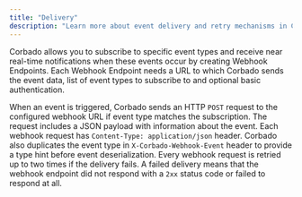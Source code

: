 ```yaml
---
title: "Delivery"
description: "Learn more about event delivery and retry mechanisms in Corbado webhooks."
---
```


Corbado allows you to subscribe to specific event types and receive near real-time notifications when these events occur by creating Webhook Endpoints. Each Webhook Endpoint needs a URL to which Corbado sends the event data, list of event types to subscribe to and optional basic authentication.

When an event is triggered, Corbado sends an HTTP `POST` request to the configured webhook URL if event type matches the subscription. The request includes a JSON payload with information about the event. Each webhook request has `Content-Type: application/json` header. Corbado also duplicates the event type in `X-Corbado-Webhook-Event` header to provide a type hint before event deserialization. Every webhook request is retried up to two times if the delivery fails. A failed delivery means that the webhook endpoint did not respond with a `2xx` status code or failed to respond at all.
